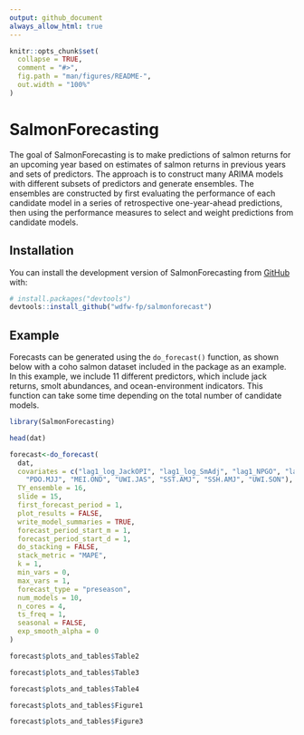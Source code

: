```yaml
---
output: github_document
always_allow_html: true
---
```


<!-- README.md is generated from README.Rmd. Please edit that file -->

```r
knitr::opts_chunk$set(
  collapse = TRUE,
  comment = "#>",
  fig.path = "man/figures/README-",
  out.width = "100%"
)
```

# SalmonForecasting

<!-- badges: start -->
<!-- badges: end -->

The goal of SalmonForecasting is to make predictions of salmon returns for an upcoming year based on estimates of salmon returns in previous years and sets of predictors. The approach is to construct many ARIMA models with different subsets of predictors and generate ensembles. The ensembles are constructed by first evaluating the performance of each candidate model in a series of retrospective one-year-ahead predictions, then using the performance measures to select and weight predictions from candidate models. 

## Installation

You can install the development version of SalmonForecasting from [GitHub](https://github.com/wdfw-fp/salmonforecast) with:

``` r
# install.packages("devtools")
devtools::install_github("wdfw-fp/salmonforecast")
```

## Example

Forecasts can be generated using the `do_forecast()` function, as shown below with a coho salmon dataset included in the package as an example. In this example, we include 11 different predictors, which include jack returns, smolt abundances, and ocean-environment indicators. This function can take some time depending on the total number of candidate models.

```r
library(SalmonForecasting)

head(dat)

forecast<-do_forecast(
  dat,
  covariates = c("lag1_log_JackOPI", "lag1_log_SmAdj", "lag1_NPGO", "lag1_PDO", "WSST_A",
    "PDO.MJJ", "MEI.OND", "UWI.JAS", "SST.AMJ", "SSH.AMJ", "UWI.SON"),
  TY_ensemble = 16,
  slide = 15,
  first_forecast_period = 1,
  plot_results = FALSE,
  write_model_summaries = TRUE,
  forecast_period_start_m = 1,
  forecast_period_start_d = 1,
  do_stacking = FALSE,
  stack_metric = "MAPE",
  k = 1,
  min_vars = 0,
  max_vars = 1,
  forecast_type = "preseason",
  num_models = 10,
  n_cores = 4,
  ts_freq = 1,
  seasonal = FALSE,
  exp_smooth_alpha = 0
)

```


```r
forecast$plots_and_tables$Table2
```

```r
forecast$plots_and_tables$Table3
```

```r
forecast$plots_and_tables$Table4
```

```r
forecast$plots_and_tables$Figure1
```

```r
forecast$plots_and_tables$Figure3
```

